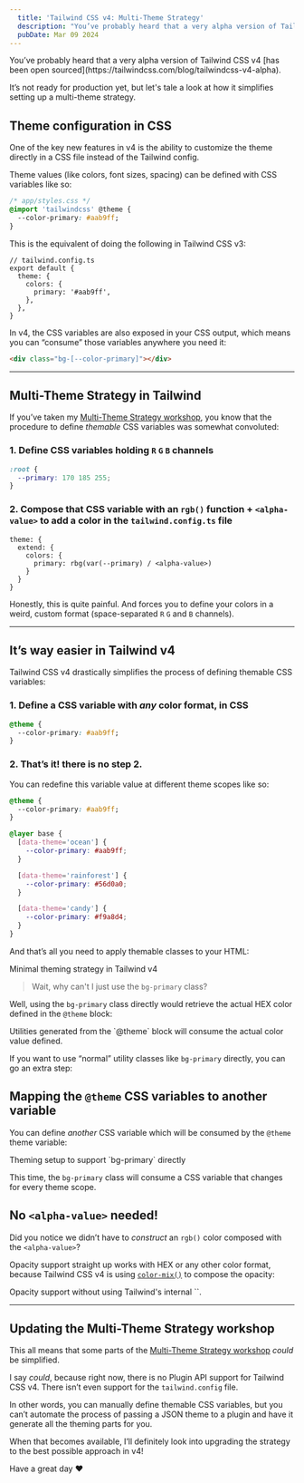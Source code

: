 ```yaml
---
  title: 'Tailwind CSS v4: Multi-Theme Strategy'
  description: "You’ve probably heard that a very alpha version of Tailwind CSS v4 has been open sourced. It’s not ready for production yet, but let's tale a look at how it simplifies setting up a multi-theme strategy."
  pubDate: Mar 09 2024
---
```




<IntroText>
  You’ve probably heard that a very alpha version of Tailwind CSS v4 [has been open sourced](https://tailwindcss.com/blog/tailwindcss-v4-alpha).

It’s not ready for production yet, but let's tale a look at how it simplifies setting up a multi-theme strategy.

</IntroText>

## Theme configuration in CSS

One of the key new features in v4 is the ability to customize the theme directly in a CSS file instead of the Tailwind config.

Theme values (like colors, font sizes, spacing) can be defined with CSS variables like so:

```css
/* app/styles.css */
@import 'tailwindcss' @theme {
  --color-primary: #aab9ff;
}
```

This is the equivalent of doing the following in Tailwind CSS v3:

```tsx
// tailwind.config.ts
export default {
  theme: {
    colors: {
      primary: '#aab9ff',
    },
  },
}
```

In v4, the CSS variables are also exposed in your CSS output, which means you can “consume” those variables anywhere you need it:

```html
<div class="bg-[--color-primary]"></div>
```

---

## Multi-Theme Strategy in Tailwind

If you’ve taken my [Multi-Theme Strategy workshop](https://www.protailwind.com/workshops/multi-theme-strategy), you know that the procedure to define _themable_ CSS variables was somewhat convoluted:

### 1. Define CSS variables holding `R` `G` `B` channels

```css
:root {
  --primary: 170 185 255;
}
```

### 2. Compose that CSS variable with an `rgb()` function + `<alpha-value>` to add a color in the `tailwind.config.ts` file

```tsx
theme: {
  extend: {
    colors: {
      primary: rbg(var(--primary) / <alpha-value>)
    }
  }
}
```

Honestly, this is quite painful. And forces you to define your colors in a weird, custom format (space-separated `R` `G` and `B` channels).

---

## It’s way easier in Tailwind v4

Tailwind CSS v4 drastically simplifies the process of defining themable CSS variables:

### 1. Define a CSS variable with _any_ color format, in CSS

```css
@theme {
  --color-primary: #aab9ff;
}
```

### 2. That’s it! there is no step 2.

You can redefine this variable value at different theme scopes like so:

```css
@theme {
  --color-primary: #aab9ff;
}

@layer base {
  [data-theme='ocean'] {
    --color-primary: #aab9ff;
  }

  [data-theme='rainforest'] {
    --color-primary: #56d0a0;
  }

  [data-theme='candy'] {
    --color-primary: #f9a8d4;
  }
}
```

And that’s all you need to apply themable classes to your HTML:

<CaptionImage src={theming1} alt="Minimal theming strategy in Tailwind v4">
  Minimal theming strategy in Tailwind v4
</CaptionImage>

> Wait, why can't I just use the `bg-primary` class?

Well, using the `bg-primary` class directly would retrieve the actual HEX color defined in the `@theme` block:

<CaptionImage src={theming2} alt="CSS class hover showing the HEX value consumption">
  Utilities generated from the `@theme` block will consume the actual color value defined.
</CaptionImage>

If you want to use “normal” utility classes like `bg-primary` directly, you can go an extra step:

## Mapping the `@theme` CSS variables to another variable

You can define _another_ CSS variable which will be consumed by the `@theme` theme variable:

<CaptionImage src={theming3} alt="Advanced theming setup">
  Theming setup to support `bg-primary` directly
</CaptionImage>

This time, the `bg-primary` class will consume a CSS variable that changes for every theme scope.

## No `<alpha-value>` needed!

Did you notice we didn’t have to _construct_ an `rgb()` color composed with the `<alpha-value>`?

Opacity support straight up works with HEX or any other color format, because Tailwind CSS v4 is using [`color-mix()`](https://developer.mozilla.org/en-US/docs/Web/CSS/color_value/color-mix) to compose the opacity:

<CaptionImage src={theming4} alt="Opacity support without alpha-value">
  Opacity support without using Tailwind's internal `<alpha-value>`.
</CaptionImage>

---

## Updating the Multi-Theme Strategy workshop

This all means that some parts of the [Multi-Theme Strategy workshop](https://www.protailwind.com/workshops/multi-theme-strategy) _could_ be simplified.

I say _could_, because right now, there is no Plugin API support for Tailwind CSS v4. There isn’t even support for the `tailwind.config` file.

In other words, you can manually define themable CSS variables, but you can’t automate the process of passing a JSON theme to a plugin and have it generate all the theming parts for you.

When that becomes available, I’ll definitely look into upgrading the strategy to the best possible approach in v4!

Have a great day ❤️
